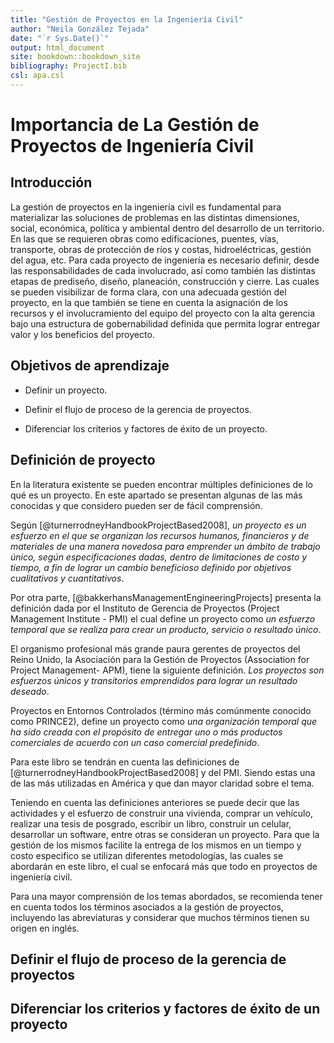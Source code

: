 ```yaml
---
title: "Gestión de Proyectos en la Ingeniería Civil"
author: "Neila González Tejada"
date: "`r Sys.Date()`"
output: html_document
site: bookdown::bookdown_site
bibliography: ProjectI.bib
csl: apa.csl
---
```


# Importancia de La Gestión de Proyectos de Ingeniería Civil

## Introducción

La gestión de proyectos en la ingeniería civil es fundamental para materializar las soluciones de problemas en las distintas dimensiones, social, económica, política y ambiental dentro del desarrollo de un territorio. En las que se requieren obras como edificaciones, puentes, vías, transporte, obras de protección de ríos y costas, hidroeléctricas, gestión del agua, etc. Para cada proyecto de ingeniería es necesario definir, desde las responsabilidades de cada involucrado, así como también las distintas etapas de prediseño, diseño, planeación, construcción y cierre. Las cuales se pueden visibilizar de forma clara, con una adecuada gestión del proyecto, en la que también se tiene en cuenta la asignación de los recursos y el involucramiento del equipo del proyecto con la alta gerencia bajo una estructura de gobernabilidad definida que permita lograr entregar valor y los beneficios del proyecto.

## Objetivos de aprendizaje

-   Definir un proyecto.

-   Definir el flujo de proceso de la gerencia de proyectos.

-   Diferenciar los criterios y factores de éxito de un proyecto.



## Definición de proyecto

En la literatura existente se pueden encontrar múltiples definiciones de lo qué es un proyecto. En este apartado se presentan algunas de las más conocidas y que considero pueden ser de fácil comprensión.

Según [@turnerrodneyHandbookProjectBased2008], *un proyecto es un esfuerzo en el que se organizan los recursos humanos, financieros y de materiales de una manera novedosa para emprender un ámbito de trabajo único, según especificaciones dadas, dentro de limitaciones de costo y tiempo, a fin de lograr un cambio beneficioso definido por objetivos cualitativos y cuantitativos*.

Por otra parte, [@bakkerhansManagementEngineeringProjects] presenta la definición dada por el Instituto de Gerencia de Proyectos (Project Management Institute - PMI) el cual define un proyecto como *un esfuerzo temporal que se realiza para crear un producto, servicio o resultado único*.

El organismo profesional más grande paura gerentes de proyectos del Reino Unido, la Asociación para la Gestión de Proyectos (Association for Project Management- APM), tiene la siguiente definición. *Los proyectos son esfuerzos únicos y transitorios emprendidos para lograr un resultado deseado*.

Proyectos en Entornos Controlados (término más comúnmente conocido como PRINCE2), define un proyecto como *una organización temporal que ha sido creada con el propósito de entregar uno o más productos comerciales de acuerdo con un caso comercial predefinido*.

Para este libro se tendrán en cuenta las definiciones de [@turnerrodneyHandbookProjectBased2008] y del PMI. Siendo estas una de las más utilizadas en América y que dan mayor claridad sobre el tema.

Teniendo en cuenta las definiciones anteriores se puede decir que las actividades y el esfuerzo de construir una vivienda, comprar un vehículo, realizar una tesis de posgrado, escribir un libro, construir un celular, desarrollar un software, entre otras se consideran un proyecto. Para que la gestión de los mismos facilite la entrega de los mismos en un tiempo y costo especifico se utilizan diferentes metodologías, las cuales se abordarán en este libro, el cual se enfocará más que todo en proyectos de ingeniería civil.

Para una mayor comprensión de los temas abordados, se recomienda tener en cuenta todos los términos asociados a la gestión de proyectos, incluyendo las abreviaturas y considerar que muchos términos tienen su origen en inglés.


## Definir el flujo de proceso de la gerencia de proyectos



## Diferenciar los criterios y factores de éxito de un proyecto




